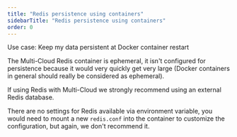 ```yaml
---
title: "Redis persistence using containers"
sidebarTitle: "Redis persistence using containers"
order: 0
---
```


Use case: Keep my data persistent at Docker container restart

The Multi-Cloud Redis container is ephemeral, it isn't configured for persistence because it would very quickly get very large (Docker containers in general should really be considered as ephemeral).

If using Redis with Multi-Cloud we strongly recommend using an external Redis database.

There are no settings for Redis available via environment variable, you would need to mount a new `redis.conf` into the container to customize the configuration, but again, we don't recommend it.